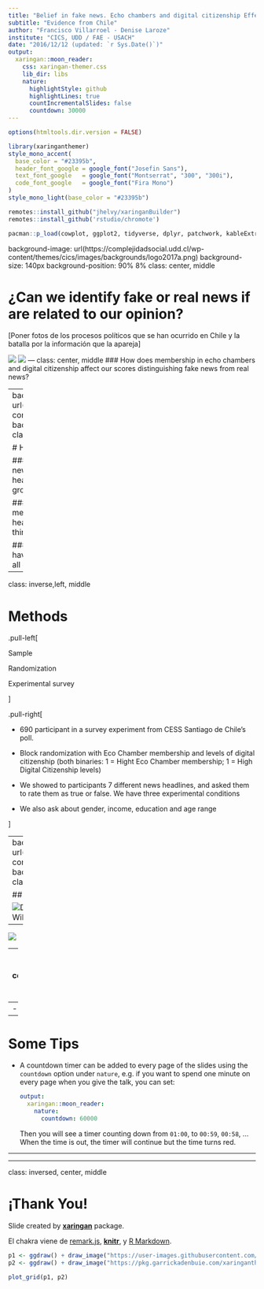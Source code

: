 ```yaml
---
title: "Belief in fake news. Echo chambers and digital citizenship Effects identifying fake news"
subtitle: "Evidence from Chile"
author: "Francisco Villarroel - Denise Laroze"
institute: "CICS, UDD / FAE - USACH"
date: "2016/12/12 (updated: `r Sys.Date()`)"
output:
  xaringan::moon_reader:
    css: xaringan-themer.css
    lib_dir: libs
    nature:
      highlightStyle: github
      highlightLines: true
      countIncrementalSlides: false
      countdown: 30000
---
```


```r
options(htmltools.dir.version = FALSE)
```
```r
library(xaringanthemer)
style_mono_accent(
  base_color = "#23395b",
  header_font_google = google_font("Josefin Sans"),
  text_font_google   = google_font("Montserrat", "300", "300i"),
  code_font_google   = google_font("Fira Mono")
)
style_mono_light(base_color = "#23395b")
```
```r
remotes::install_github("jhelvy/xaringanBuilder")
remotes::install_github('rstudio/chromote')

pacman::p_load(cowplot, ggplot2, tidyverse, dplyr, patchwork, kableExtra, MASS, ggpubr, fastDummies, xaringanBuilder)
```

background-image: url(https://complejidadsocial.udd.cl/wp-content/themes/cics/images/backgrounds/logo2017a.png)
background-size: 140px
background-position: 90% 8%
class: center, middle

# ¿Can we identify fake or real news if are related to our opinion?

[Poner fotos de los procesos políticos que se han ocurrido en Chile y la batalla por la información que la apareja]

![](beamer_presentation_files/CC.jpg)
![](beamer_presentation_files/estallidosocial.jpg)
---
class: center, middle
### How does membership in echo chambers and digital citizenship affect our scores distinguishing fake news from real news?

---
background-image: url(https://complejidadsocial.udd.cl/wp-content/themes/cics/images/backgrounds/logo2017a.png)
background-size: 140px
background-position: 90% 8%
class: left, top



# Hypothesis

### 1)There will be less accuracy in rating fake and real news when it comes to rating political opposite's view news headlines over like-minded news headlines or control group.


#### 1.a)Those who have a high level of echo chamber membership will not exhibit greater differences in the headline hit rate between like-minded and contrarian thinking, compared to the control group.

#### 1.b)Those with higher levels of digital citizenship will have greater accuracy in rating false and true headlines in all conditions


---

class: inverse,left,  middle

# Methods

.pull-left[

Sample

Randomization

Experimental survey

]

.pull-right[

- 690 participant in a survey experiment from CESS Santiago de Chile's poll.

- Block randomization with Eco Chamber membership and levels of digital citizenship (both binaries: 1 = Hight Eco Chamber membership; 1 = High Digital Citizenship levels)

- We showed to participants 7 different news headlines, and asked them to rate them as true or false. We have three experimental conditions

- We also ask about gender, income, education and age range

]

---
background-image: url(https://complejidadsocial.udd.cl/wp-content/themes/cics/images/backgrounds/logo2017a.png)
background-size: 140px
background-position: 90% 8%
class: center, middle

## Results

![Descriptive results with Kruskall-Wallis test and Wilcoxon test](beamer_presentation_files/Experimento2.png)
---

![](beamer_presentation_files/Rplot.png)

---
background-image: url(https://complejidadsocial.udd.cl/wp-content/themes/cics/images/backgrounds/logo2017a.png)
background-size: 140px
background-position: 90% 8%
class: center, left, top

## Discussion

- 
- Motivated skepticism (Taber & Lodge, 2006)
 
---

# Some Tips

- A countdown timer can be added to every page of the slides using the `countdown` option under `nature`, e.g. if you want to spend one minute on every page when you give the talk, you can set:

    ```yaml
    output:
      xaringan::moon_reader:
        nature:
          countdown: 60000
    ```

    Then you will see a timer counting down from `01:00`, to `00:59`, `00:58`, ... When the time is out, the timer will continue but the time turns red.
    
---

---
class: inversed, center, middle

# ¡Thank You!

Slide created by [**xaringan**](https://github.com/yihui/xaringan) package.


El  chakra viene de [remark.js](https://remarkjs.com), [**knitr**](https://yihui.org/knitr/), y [R Markdown](https://rmarkdown.rstudio.com).


```r


p1 <- ggdraw() + draw_image("https://user-images.githubusercontent.com/163582/45438104-ea200600-b67b-11e8-80fa-d9f2a99a03b0.png", scale = 0.3)
p2 <- ggdraw() + draw_image("https://pkg.garrickadenbuie.com/xaringanthemer/logo.png", scale = 0.3)

plot_grid(p1, p2)
```



